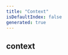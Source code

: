 ```yaml
---
title: "Context"
isDefaultIndex: false
generated: true
---
```



<!-- This file was generated from the CommandKit source. Do not modify. Instead, re-run the "docgen" script -->


## context

<GenerationInfo sourceFile="packages/commandkit/src/context/async-context.ts" sourceLine="7" packageName="commandkit" />



